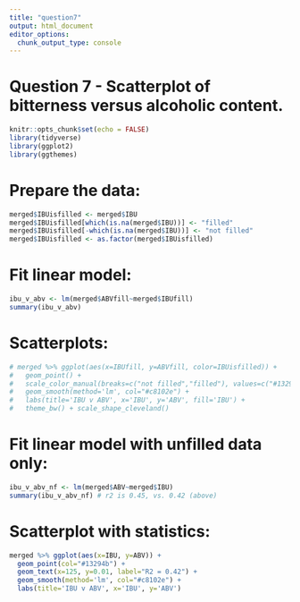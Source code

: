 ```yaml
---
title: "question7"
output: html_document
editor_options: 
  chunk_output_type: console
---
```

# Question 7 - Scatterplot of bitterness versus alcoholic content.
```r
knitr::opts_chunk$set(echo = FALSE)
library(tidyverse)
library(ggplot2)
library(ggthemes)
```

# Prepare the data:
```r
merged$IBUisfilled <- merged$IBU
merged$IBUisfilled[which(is.na(merged$IBU))] <- "filled"
merged$IBUisfilled[-which(is.na(merged$IBU))] <- "not filled"
merged$IBUisfilled <- as.factor(merged$IBUisfilled)
```

# Fit linear model:
```r
ibu_v_abv <- lm(merged$ABVfill~merged$IBUfill)
summary(ibu_v_abv)
```

# Scatterplots:
```r
# merged %>% ggplot(aes(x=IBUfill, y=ABVfill, color=IBUisfilled)) +
#   geom_point() +
#   scale_color_manual(breaks=c("not filled","filled"), values=c("#13294b", "#b1b3b3")) +
#   geom_smooth(method='lm', col="#c8102e") +
#   labs(title='IBU v ABV', x='IBU', y='ABV', fill='IBU') +
#   theme_bw() + scale_shape_cleveland() 
```

# Fit linear model with unfilled data only:
```r
ibu_v_abv_nf <- lm(merged$ABV~merged$IBU)
summary(ibu_v_abv_nf) # r2 is 0.45, vs. 0.42 (above)
```

# Scatterplot with statistics:
```r
merged %>% ggplot(aes(x=IBU, y=ABV)) +
  geom_point(col="#13294b") +
  geom_text(x=125, y=0.01, label="R2 = 0.42") +
  geom_smooth(method='lm', col="#c8102e") +
  labs(title='IBU v ABV', x='IBU', y='ABV')
```
